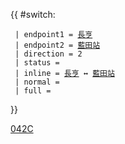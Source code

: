 {{ #switch: {{{format|}}}
  | endpoint1 = [[長亨巴士總站|長亨]]
  | endpoint2 = [[藍田公共運輸交匯處|藍田站]]
  | direction = 2
  | status =
  | inline = [[長亨巴士總站|長亨]] ↔ [[藍田公共運輸交匯處|藍田站]]
  | normal =
  | full =
}}<noinclude>[[Category:九龍巴士路線模板|042C]]</noinclude>